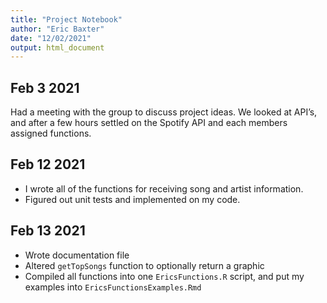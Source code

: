 ```yaml
---
title: "Project Notebook"
author: "Eric Baxter"
date: "12/02/2021"
output: html_document
---
```


## Feb 3 2021

Had a meeting with the group to discuss project ideas. We looked at API's, and after a few hours settled on the Spotify API and each members assigned functions.


## Feb 12 2021

- I wrote all of the functions for receiving song and artist information. 
- Figured out unit tests and implemented on my code.

## Feb 13 2021

- Wrote documentation file
- Altered `getTopSongs` function to optionally return a graphic
- Compiled all functions into one `EricsFunctions.R` script, and put my examples into `EricsFunctionsExamples.Rmd` 
